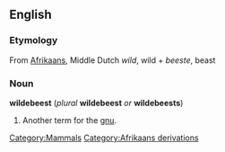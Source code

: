 {{wikipedia}}

==English==
===Etymology===
From [[Afrikaans]], Middle Dutch ''wild'', wild + ''beeste'', beast

===Noun===
'''wildebeest''' (''plural'' '''wildebeest''' ''or'' '''wildebeests''')

#Another term for the [[gnu]].

<!--Add translations, etc, to "gnu"-->

[[Category:Mammals]]
[[Category:Afrikaans derivations]]